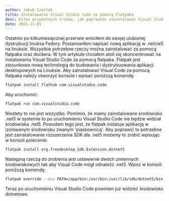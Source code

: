 ```yaml
---
author: Jakub Czartek
title: Instalowanie Visual Studio Code za pomocą Flatpaka
desc: Kilka przydatnych trików, jak poprawnie zainstalować Visual Studio Code i dotnet5. 
date: 2021-11-01
---
```


Ostatnio po kilkumiesięcznej przerwie wróciłem do swojej ulubionej dystrybucji linuksa Fedory. Postanowiłem napisać nową aplikację w .netcie5 na linuksie. Wszystkie potrzebne rzeczy można zainstalować za pomocą flatpaka oraz dockera. W tym artykule chciałem atoli się skoncentrować na instalowaniu Visual Studio Code za pomocą flatpaka. Flatpak jest stosunkowo nową technologią do budowania i dystrybuowania aplikacji desktopowych na Linuksie. Aby zainstalować Visual Code za pomocą flatpaka należy otworzyć konsole i wpisać poniższą komendę:

```bash
flatpak install flathub com.visualstudio.code
```

Aby uruchomić:

```bash
flatpak run com.visualstudio.code
```

Niestety to nie jest wszystko. Pomimio, że mamy zainstalowane środowisko .net5 w systemie to po uruchomieniu Visual Studio Code nie będzie widział środowiska .net5. Powodem tego jest, że flatpak instaluje aplikację w izolowanym środowisku zwanym 'piaskownicą'. Aby poprawić to potrzebne jest zainstalowanie rozszerzenia SDK dla .net5 możemy to zrobić wpisując w konsoli polecenie:

```bash
flatpak install org.freedesktop.Sdk.Extension.dotnet5
```

Następną rzeczą do zrobienia jest ustawienie dwóch zmiennych środowiskowych tak aby Visual Code mógł odnaleźć .net5. Wpisz w konsoli poniższą komendę:

```bash
flatpak override --env PATH=/app/bin:/usr/bin:/usr/lib/sdk/dotnet5/bin --env DOTNET_ROOT=/usr/lib/sdk/dotnet5
```

Teraz po uruchomieniu Visual Studio Code powinien już widzieć środowisko dotnetowe.